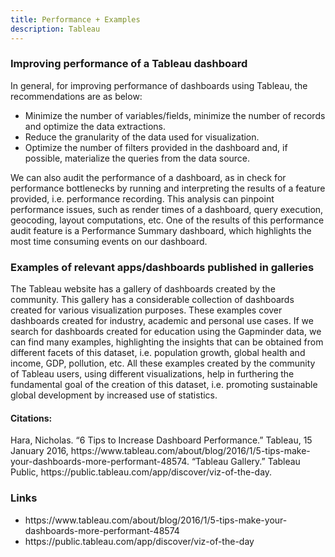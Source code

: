 ```yaml
---
title: Performance + Examples
description: Tableau
---
```


### Improving performance of a Tableau dashboard

In general, for improving performance of dashboards using Tableau, the recommendations are as below:

- Minimize the number of variables/fields, minimize the number of records and optimize the data extractions.
- Reduce the granularity of the data used for visualization.
- Optimize the number of filters provided in the dashboard and, if possible, materialize the queries from the data source.

We can also audit the performance of a dashboard, as in check for performance bottlenecks by running and interpreting the results of a feature provided, i.e. performance recording. This analysis can pinpoint performance issues, such as render times of a dashboard, query execution, geocoding, layout computations, etc. One of the results of this performance audit feature is a Performance Summary dashboard, which highlights the most time consuming events on our dashboard.


### Examples of relevant apps/dashboards published in galleries

The Tableau website has a gallery of dashboards created by the community. This gallery has a considerable collection of dashboards created for various visualization purposes. These examples cover dashboards created for industry, academic and personal use cases. If we search for dashboards created for education using the Gapminder data, we can find many examples, highlighting the insights that can be obtained from different facets of this dataset, i.e. population growth, global health and income, GDP, pollution, etc. All these examples created by the community of Tableau users, using different visualizations, help in furthering the fundamental goal of the creation of this dataset, i.e. promoting sustainable global development by increased use of statistics.

#### Citations:
Hara, Nicholas. “6 Tips to Increase Dashboard Performance.” Tableau, 15 January 2016, https://www.tableau.com/about/blog/2016/1/5-tips-make-your-dashboards-more-performant-48574. 
“Tableau Gallery.” Tableau Public, https://public.tableau.com/app/discover/viz-of-the-day. 



### Links
* https://www.tableau.com/about/blog/2016/1/5-tips-make-your-dashboards-more-performant-48574
* https://public.tableau.com/app/discover/viz-of-the-day
